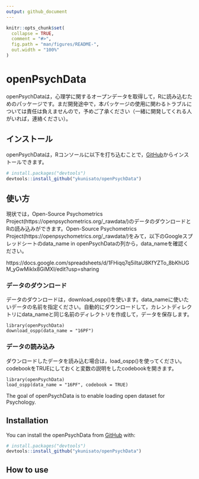 ```yaml
---
output: github_document
---
```


<!-- README.md is generated from README.Rmd. Please edit that file -->

```r
knitr::opts_chunk$set(
  collapse = TRUE,
  comment = "#>",
  fig.path = "man/figures/README-",
  out.width = "100%"
)
```

# openPsychData

<!-- badges: start -->
<!-- badges: end -->

openPsychDataは，心理学に関するオープンデータを取得して，Rに読み込むためのパッケージです。まだ開発途中で，本パッケージの使用に関わるトラブルについては責任は負えませんので，予めご了承ください（一緒に開発してくれる人がいれば，連絡ください）。

## インストール

openPsychDataは，Rコンソールに以下を打ち込むことで，[GitHub](https://github.com)からインストールできます。

``` r
# install.packages("devtools")
devtools::install_github("ykunisato/openPsychData")
```
## 使い方

現状では，Open-Source Psychometrics Project(https://openpsychometrics.org/_rawdata/)のデータのダウンロードとRの読み込みができます。Open-Source Psychometrics Project(https://openpsychometrics.org/_rawdata/)をみて，以下のGoogleスプレッドシートのdata_name in openPsychDataの列から，data_nameを確認ください。

https://docs.google.com/spreadsheets/d/1FHiqq7q5iItaU8KfYZTo_8bKhUGM_yGwMiklx8GiMXI/edit?usp=sharing


### データのダウンロード

データのダウンロードは，download_ospp()を使います。data_nameに使いたいデータの名前を指定ください。自動的にダウンロードして，カレントディレクトリにdata_nameと同じ名前のディレクトリを作成して，データを保存します。

``` 
library(openPsychData)
download_ospp(data_name = "16PF")
```

### データの読み込み

ダウンロードしたデータを読み込む場合は，load_ospp()を使ってください。codebookをTRUEにしておくと変数の説明をしたcodebookを開きます。

``` 
library(openPsychData)
load_ospp(data_name = "16PF", codebook = TRUE)
```



The goal of openPsychData is to enable loading open dataset for Psychology.

## Installation

You can install the openPsychData  from [GitHub](https://github.com/) with:

``` r
# install.packages("devtools")
devtools::install_github("ykunisato/openPsychData")
```
## How to use
